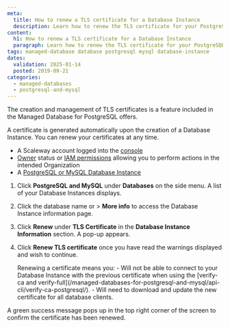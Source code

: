 ```yaml
---
meta:
  title: How to renew a TLS certificate for a Database Instance
  description: Learn how to renew the TLS certificate for your PostgreSQL and MySQL databases.
content:
  h1: How to renew a TLS certificate for a Database Instance
  paragraph: Learn how to renew the TLS certificate for your PostgreSQL and MySQL databases.
tags: managed-database database postgresql mysql database-instance
dates:
  validation: 2025-01-14
  posted: 2019-09-21
categories:
  - managed-databases
  - postgresql-and-mysql
---
```


The creation and management of TLS certificates is a feature included in the Managed Database for PostgreSQL offers.

A certificate is generated automatically upon the creation of a Database Instance. You can renew your certificates at any time.

<Macro id="requirements" />

- A Scaleway account logged into the [console](https://console.scaleway.com)
- [Owner](/iam/concepts/#owner) status or [IAM permissions](/iam/concepts/#permission) allowing you to perform actions in the intended Organization
- A [PostgreSQL or MySQL Database Instance](/managed-databases-for-postgresql-and-mysql/quickstart/)

1. Click **PostgreSQL and MySQL** under **Databases** on the side menu. A list of your Database Instances displays.
2. Click the database name or <Icon name="more" /> > **More info** to access the Database Instance information page.
3. Click **Renew** under **TLS Certificate** in the **Database Instance Information** section. A pop-up appears.
4. Click **Renew TLS certificate** once you have read the warnings displayed and wish to continue.

    <Message type="important">
      Renewing a certificate means you:
        - Will not be able to connect to your Database Instance with the previous certificate when using the [verify-ca and verify-full](/managed-databases-for-postgresql-and-mysql/api-cli/verify-ca-postgresql/).
        - Will need to download and update the new certificate for all database clients.
    </Message>

A green success message pops up in the top right corner of the screen to confirm the certificate has been renewed.


